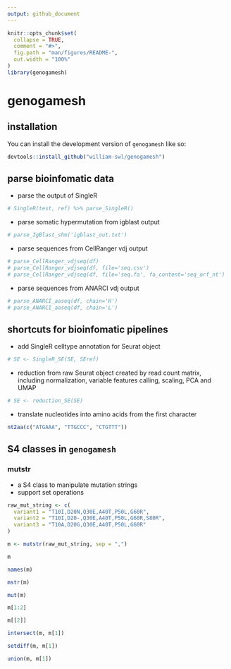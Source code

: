 ```yaml
---
output: github_document
---
```


<!-- README.md is generated from README.Rmd. Please edit that file -->

```r
knitr::opts_chunk$set(
  collapse = TRUE,
  comment = "#>",
  fig.path = "man/figures/README-",
  out.width = "100%"
)
library(genogamesh)
```

# genogamesh

<!-- badges: start -->
<!-- badges: end -->


## installation

You can install the development version of `genogamesh` like so:

``` r
devtools::install_github("william-swl/genogamesh")
```

## parse bioinfomatic data

- parse the output of SingleR

```r
# SingleR(test, ref) %>% parse_SingleR()
```

-  parse somatic hypermutation from igblast output

```r
# parse_IgBlast_shm('igblast_out.txt')
```

- parse sequences from CellRanger vdj output
```r
# parse_CellRanger_vdjseq(df)
# parse_CellRanger_vdjseq(df, file='seq.csv')
# parse_CellRanger_vdjseq(df, file='seq.fa', fa_content='seq_orf_nt')
```

- parse sequences from ANARCI vdj output
```r
# parse_ANARCI_aaseq(df, chain='H')
# parse_ANARCI_aaseq(df, chain='L')
```



## shortcuts for bioinfomatic pipelines

- add SingleR celltype annotation for Seurat object
```r
# SE <- SingleR_SE(SE, SEref)
```

- reduction from raw Seurat object created by read count matrix, including
normalization, variable features calling, scaling, PCA and UMAP
```r
# SE <- reduction_SE(SE)
```

- translate nucleotides into amino acids from the first character

```r
nt2aa(c("ATGAAA", "TTGCCC", "CTGTTT"))
```


## S4 classes in `genogamesh`
### mutstr
- a S4 class to manipulate mutation strings
- support set operations

``` r
raw_mut_string <- c(
  variant1 = "T10I,D20N,Q30E,A40T,P50L,G60R",
  variant2 = "T10I,D20-,Q30E,A40T,P50L,G60R,S80R",
  variant3 = "T10A,D20G,Q30E,A40T,P50L,G60R"
)

m <- mutstr(raw_mut_string, sep = ",")

m

names(m)

mstr(m)

mut(m)

m[1:2]

m[[2]]

intersect(m, m[1])

setdiff(m, m[1])

union(m, m[1])
```
